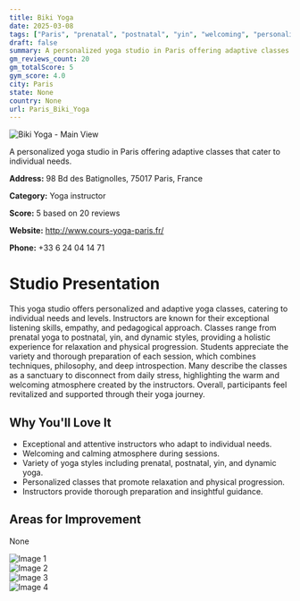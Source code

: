 ```yaml
---
title: Biki Yoga
date: 2025-03-08
tags: ["Paris", "prenatal", "postnatal", "yin", "welcoming", "personalized", "Paris"]  
draft: false
summary: A personalized yoga studio in Paris offering adaptive classes that cater to individual needs.
gm_reviews_count: 20
gm_totalScore: 5
gym_score: 4.0
city: Paris
state: None
country: None
url: Paris_Biki_Yoga
---
```


<div className="aspect-[16/9] relative my-8">
  <img 
    src="https://lh5.googleusercontent.com/p/AF1QipMJ1wOPhZeA-xaniJ1Z5vgO8ZCERt8tHWkq67ay=w1920-h1080-k-no"
    alt="Biki Yoga - Main View"
    className="object-cover absolute inset-0 w-full h-full rounded-lg"
  />
</div>

A personalized yoga studio in Paris offering adaptive classes that cater to individual needs.

**Address:** 98 Bd des Batignolles, 75017 Paris, France

**Category:** Yoga instructor

**Score:** 5 based on 20 reviews

**Website:** http://www.cours-yoga-paris.fr/

**Phone:** +33 6 24 04 14 71

# Studio Presentation

This yoga studio offers personalized and adaptive yoga classes, catering to individual needs and levels. Instructors are known for their exceptional listening skills, empathy, and pedagogical approach. Classes range from prenatal yoga to postnatal, yin, and dynamic styles, providing a holistic experience for relaxation and physical progression. Students appreciate the variety and thorough preparation of each session, which combines techniques, philosophy, and deep introspection. Many describe the classes as a sanctuary to disconnect from daily stress, highlighting the warm and welcoming atmosphere created by the instructors. Overall, participants feel revitalized and supported through their yoga journey.

## Why You'll Love It

- Exceptional and attentive instructors who adapt to individual needs.
- Welcoming and calming atmosphere during sessions.
- Variety of yoga styles including prenatal, postnatal, yin, and dynamic yoga.
- Personalized classes that promote relaxation and physical progression.
- Instructors provide thorough preparation and insightful guidance.

## Areas for Improvement

None

<div className="grid grid-cols-1 xl:grid-cols-2 gap-4 my-8">
<div className="aspect-[4/3] relative"><img src="https://lh5.googleusercontent.com/p/AF1QipMhbpx1T9jK_fR1def3ULrJ5wcvSKkEcttkVzH2=w1920-h1080-k-no" alt="Image 1" className="object-cover absolute inset-0 w-full h-full rounded-lg" /></div>
<div className="aspect-[4/3] relative"><img src="https://lh5.googleusercontent.com/p/AF1QipMq7nTLomQFsnYBZTc19IGSPxQjmmaEnEGgjOLh=w1920-h1080-k-no" alt="Image 2" className="object-cover absolute inset-0 w-full h-full rounded-lg" /></div>
<div className="aspect-[4/3] relative"><img src="https://lh5.googleusercontent.com/p/AF1QipNcMenMEU7JpBhTSZF8rOrboytGQW_l27O6VVxA=w1920-h1080-k-no" alt="Image 3" className="object-cover absolute inset-0 w-full h-full rounded-lg" /></div>
<div className="aspect-[4/3] relative"><img src="https://lh5.googleusercontent.com/p/AF1QipNg4SjNFquwKcnckl4FR0SaJlfdmolU9H6oM2Lo=w1920-h1080-k-no" alt="Image 4" className="object-cover absolute inset-0 w-full h-full rounded-lg" /></div>
</div>
